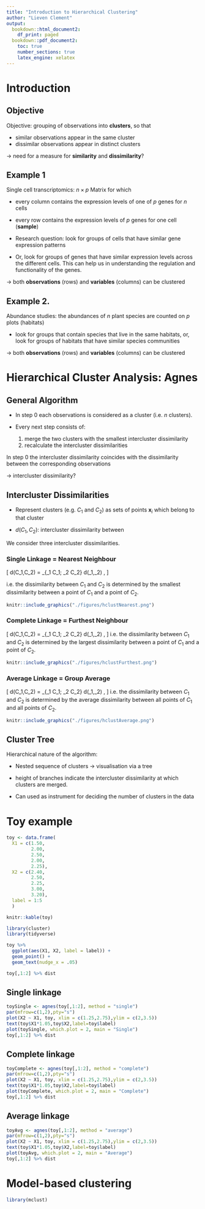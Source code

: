 ```yaml
---
title: "Introduction to Hierarchical Clustering"
author: "Lieven Clement"
output:
  bookdown::html_document2:
    df_print: paged
  bookdown::pdf_document2:
    toc: true
    number_sections: true
    latex_engine: xelatex
---
```


# Introduction
## Objective

Objective: grouping of observations into **clusters**, so that

- similar observations appear in the same cluster
- dissimilar observations appear in distinct clusters

$\longrightarrow$ need for a measure for **similarity** and **dissimilarity**?


## Example 1

Single cell transcriptomics:  $n \times p$ Matrix for which

  - every column contains the expression levels of one of $p$ genes for $n$ cells
  
  - every row contains the expression levels of $p$ genes for one cell (**sample**)

  - Research question: look for groups of cells that have similar gene expression patterns

 - Or, look for groups of genes that have similar expression levels across the different cells. This can
 help us in understanding the regulation and functionality of the genes.

 $\longrightarrow$ both **observations** (rows) and **variables** (columns) can be clustered


## Example 2.

Abundance studies: the abundances of $n$ plant species are counted on $p$ plots (habitats)

  - look for groups that contain species that live in the same habitats, or, look for groups of
 habitats that have similar species communities

$\longrightarrow$ both **observations** (rows) and **variables** (columns) can be clustered


# Hierarchical Cluster Analysis: Agnes

## General Algorithm

- In step 0 each observations is considered as a cluster (i.e. $n$ clusters).

- Every next step consists of:

   1. merge the two clusters with the smallest intercluster dissimilarity
   2. recalculate the intercluster dissimilarities

In step 0 the intercluster dissimilarity coincides with the dissimilarity between the corresponding observations 

$\rightarrow$ intercluster dissimilarity?

## Intercluster Dissimilarities

- Represent clusters (e.g. $C_1$ and $C_2$)
   as sets of points $\mathbf{x}_i$ which belong to that cluster

- $d(C_1,C_2)$: intercluster dissimilarity between

We consider three intercluster dissimilarities.

### Single Linkage = Nearest Neighbour

\[
  d(C_1,C_2) = \min_{\mathbf{x}_1 \in C_1; \mathbf{x}_2 \in C_2}
  d(\mathbf{x}_1,\mathbf{x}_2) ,
\]

i.e. the dissimilarity between $C_1$ and $C_2$ is determined by the smallest dissimilarity between a point of $C_1$ and a point of $C_2$.

```r
knitr::include_graphics("./figures/hclustNearest.png")
```

### Complete Linkage = Furthest Neighbour
   \[
    d(C_1,C_2) = \max_{\mathbf{x}_1 \in C_1; \mathbf{x}_2 \in C_2}
    d(\mathbf{x}_1,\mathbf{x}_2) ,
   \]
   i.e. the dissimilarity between $C_1$ and $C_2$ is determined by the largest dissimilarity between a point of $C_1$ and a
   point of $C_2$.


```r
knitr::include_graphics("./figures/hclustFurthest.png")
```

### Average Linkage = Group Average

   \[
    d(C_1,C_2) = \frac{1}{\vert C_1 \vert \vert C_2 \vert}
    \sum_{\mathbf{x}_1 \in C_1; \mathbf{x}_2 \in C_2}
    d(\mathbf{x}_1,\mathbf{x}_2) ,
   \]
   i.e. the dissimilarity between $C_1$ and $C_2$ is determined by the average dissimilarity between all points of $C_1$ and all
   points of $C_2$.

```r
knitr::include_graphics("./figures/hclustAverage.png")
```


## Cluster Tree

Hierarchical nature of the algorithm:

- Nested sequence of clusters $\longrightarrow$ visualisation via a tree  


- height of branches indicate the intercluster dissimilarity at which clusters are merged.

- Can used as instrument for deciding the number of clusters in the data


# Toy example


```r
toy <- data.frame(
  X1 = c(1.50,
         2.00,
         2.50,
         2.00,
         2.25),
  X2 = c(2.40,
         2.50,
         2.25,
         3.00,
         3.20),
  label = 1:5
  )

knitr::kable(toy)
```

```r
library(cluster)
library(tidyverse)

toy %>%
  ggplot(aes(X1, X2, label = label)) +
  geom_point() +
  geom_text(nudge_x = .05)

toy[,1:2] %>% dist
```

## Single linkage

```r
toySingle <- agnes(toy[,1:2], method = "single")
par(mfrow=c(1,2),pty="s")
plot(X2 ~ X1, toy, xlim = c(1.25,2.75),ylim = c(2,3.5))
text(toy$X1*1.05,toy$X2,label=toy$label)
plot(toySingle, which.plot = 2, main = "Single")
toy[,1:2] %>% dist
```

## Complete linkage

```r
toyComplete <- agnes(toy[,1:2], method = "complete")
par(mfrow=c(1,2),pty="s")
plot(X2 ~ X1, toy, xlim = c(1.25,2.75),ylim = c(2,3.5))
text(toy$X1*1.05,toy$X2,label=toy$label)
plot(toyComplete, which.plot = 2, main = "Complete")
toy[,1:2] %>% dist
```

## Average linkage

```r
toyAvg <- agnes(toy[,1:2], method = "average")
par(mfrow=c(1,2),pty="s")
plot(X2 ~ X1, toy, xlim = c(1.25,2.75),ylim = c(2,3.5))
text(toy$X1*1.05,toy$X2,label=toy$label)
plot(toyAvg, which.plot = 2, main = "Average")
toy[,1:2] %>% dist
```

# Model-based clustering

```r
library(mclust)
```

